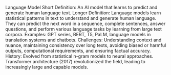 Language Model
Short Definition: An AI model that learns to predict and generate human language text.
Longer Definition: Language models learn statistical patterns in text to understand and generate human language. They can predict the next word in a sequence, complete sentences, answer questions, and perform various language tasks by learning from large text corpora.
Examples: GPT series, BERT, T5, PaLM, language models in translation systems and chatbots.
Challenges: Understanding context and nuance, maintaining consistency over long texts, avoiding biased or harmful outputs, computational requirements, and ensuring factual accuracy.
History: Evolved from statistical n-gram models to neural approaches. Transformer architecture (2017) revolutionized the field, leading to increasingly large and capable models.
